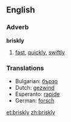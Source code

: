 ==English==
===Adverb===
'''briskly'''
# [[fast]], [[quickly]], [[swiftly]]

===Translations===
*Bulgarian: [[бързо]]
*Dutch: [[gezwind]]
*Esperanto: [[rapide]]
*German: [[forsch]]

[[et:briskly]]
[[zh:briskly]]